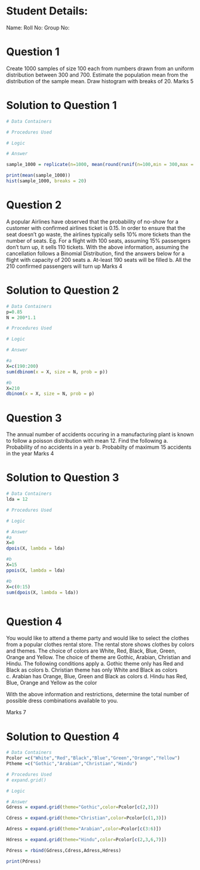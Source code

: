 Student Details:
==============================================================================
Name:
Roll No:
Group No:



Question 1
==============================================================================
Create 1000 samples of size 100 each from numbers drawn from an uniform distribution between 300 and 700. Estimate the population mean from the distribution of the sample mean. Draw histogram with breaks of 20.
Marks 5


Solution to Question 1
=====================================================================
```{r}
# Data Containers

# Procedures Used

# Logic

# Answer

sample_1000 = replicate(n=1000, mean(round(runif(n=100,min = 300,max = 700))), simplify=TRUE)

print(mean(sample_1000))
hist(sample_1000, breaks = 20)

```

Question 2
==============================================================
A popular Airlines have observed that the probability of no-show for a customer with confirmed airlines ticket is 0.15. In order to ensure that the seat doesn't go waste, the airlines typically sells 10% more tickets than the number of seats. Eg. For a flight with 100 seats, assuming 15% passengers don't turn up, it sells 110 tickets.
With the above information, assuming the cancellation follows a Binomial Distribution, find the answers below for a flight with capacity of 200 seats
a. At-least 190 seats will be filled
b. All the 210 confirmed passengers will turn up
Marks 4

Solution to Question 2
============================================================================================
```{r}
# Data Containers
p=0.85
N = 200*1.1

# Procedures Used

# Logic

# Answer

#a
X=c(190:200)
sum(dbinom(x = X, size = N, prob = p))

#b
X=210
dbinom(x = X, size = N, prob = p)


```

Question 3
==============================================================
The annual number of accidents occuring in a manufacturing plant is known to follow a poisson distribution with mean 12. Find the following
a. Probability of no accidents in a year
b. Probabilty of maximum 15 accidents in the year
Marks 4

Solution to Question 3
==============================================================================
```{r}
# Data Containers
lda = 12

# Procedures Used

# Logic

# Answer
#a
X=0
dpois(X, lambda = lda)

#b
X=15
ppois(X, lambda = lda)

#b
X=c(0:15)
sum(dpois(X, lambda = lda))



```


Question 4
==============================================================
You would like to attend a theme party and would like to select the clothes from a popular clothes rental store. The rental store shows clothes by colors and themes. The choice of colors are White, Red, Black, Blue, Green, Orange and Yellow. The choice of theme are Gothic, Arabian, Christian and Hindu. The following conditions apply
a. Gothic theme only has Red and Black as colors
b. Christian theme has only White and Black as colors
c. Arabian has Orange, Blue, Green and Black as colors
d. Hindu has Red, Blue, Orange and Yellow as the color

With the above information and restrictions, determine the total number of possible dress combinations available to you.

Marks 7

Solution to Question 4
============================================================================================
```{r}
# Data Containers
Pcolor =c("White","Red","Black","Blue","Green","Orange","Yellow")
Ptheme =c("Gothic","Arabian","Christian","Hindu")

# Procedures Used
# expand.grid()

# Logic

# Answer
Gdress = expand.grid(theme="Gothic",color=Pcolor[c(2,3)])

Cdress = expand.grid(theme="Christian",color=Pcolor[c(1,3)])

Adress = expand.grid(theme="Arabian",color=Pcolor[c(3:6)])

Hdress = expand.grid(theme="Hindu",color=Pcolor[c(2,3,6,7)])

Pdress = rbind(Gdress,Cdress,Adress,Hdress)

print(Pdress)


```